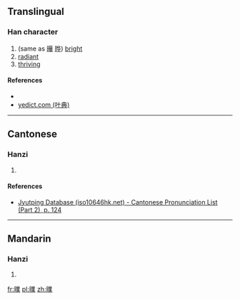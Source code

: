 {{also|瞨}}
==Translingual==

===Han character===
{{Han char|rn=72|rad=日|as=13|sn=17|four=|canj=日廿金木 (ATCD)|ids=⿰[[日]][[業]]}}

# (same as [[曄]] [[晔]]) [[bright]]
# [[radiant]]
# [[thriving]]

====References====
* {{Han ref|kx=0500.410|dkj=14209|dj=0871.050|hdz=21538.040|uh=66D7|ud=26327}}
*[http://yedict.com/htm/66/66D7.htm yedict.com (叶典)]

----

==Cantonese==

===Hanzi===
{{yue-hanzi|jyut=[[jip6]]|y=yip6}}

# {{defn|lang=yue|sort=日13}}

====References====
*[http://www.iso10646hk.net/jp/document/download.jsp Jyutping Database (iso10646hk.net) - Cantonese Pronunciation List (Part 2), p. 124]

----

==Mandarin==

===Hanzi===
{{cmn-hanzi|pin=[[yè]] ([[ye4]])|wg=yeh<sup>4</sup>}}

# {{defn|lang=cmn|sort=日13}}

[[fr:曗]]
[[pl:曗]]
[[zh:曗]]